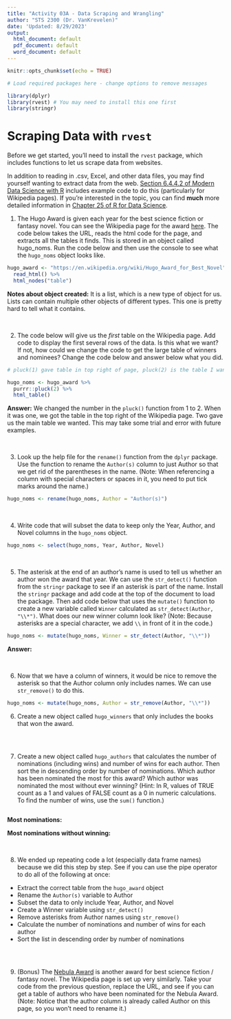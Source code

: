 ---
title: "Activity 03A - Data Scraping and Wrangling"
author: "STS 2300 (Dr. VanKrevelen)"
date: 'Updated: 8/29/2023'
output:
  html_document: default
  pdf_document: default
  word_document: default
---

```{r setup, include=FALSE}
knitr::opts_chunk$set(echo = TRUE)
```

```{r}
# Load required packages here - change options to remove messages

library(dplyr)
library(rvest) # You may need to install this one first
library(stringr)
```


# Scraping Data with `rvest`

Before we get started, you'll need to install the `rvest` package, which includes functions to let us scrape data from websites.

In addition to reading in .csv, Excel, and other data files, you may find yourself wanting to extract data from the web. [Section 6.4.4.2 of Modern Data Science with R](https://mdsr-book.github.io/mdsr3e/06-dataII.html#sec-htmltab) includes example code to do this (particularly for Wikipedia pages). If you're interested in the topic, you can find **much** more detailed information in [Chapter 25 of R for Data Science](https://r4ds.hadley.nz/webscraping).

1. The Hugo Award is given each year for the best science fiction or fantasy novel. You can see the Wikipedia page for the award [here](https://en.wikipedia.org/wiki/Hugo_Award_for_Best_Novel). The code below takes the URL, reads the html code for the page, and extracts all the tables it finds. This is stored in an object called hugo_noms. Run the code below and then use the console to see what the `hugo_noms` object looks like.

```{r}
hugo_award <- "https://en.wikipedia.org/wiki/Hugo_Award_for_Best_Novel" %>%
  read_html() %>%
  html_nodes("table")
```

**Notes about object created:** It is a list, which is a new type of object for us. Lists can contain multiple other objects of different types. This one is pretty hard to tell what it contains.

<br>


2. The code below will give us the *first* table on the Wikipedia page. Add code to display the first several rows of the data. Is this what we want? If not, how could we change the code to get the large table of winners and nominees? Change the code below and answer below what you did.

```{r}
# pluck(1) gave table in top right of page, pluck(2) is the table I want

hugo_noms <- hugo_award %>%
  purrr::pluck(2) %>%
  html_table()
```

**Answer:** We changed the number in the `pluck()` function from 1 to 2. When it was one, we got the table in the top right of the Wikipedia page. Two gave us the main table we wanted. This may take some trial and error with future examples.

<br>


3. Look up the help file for the `rename()` function from the `dplyr` package. Use the function to rename the `Author(s)` column to just Author so that we get rid of the parentheses in the name. (Note: When referencing a column with special characters or spaces in it, you need to put tick marks around the name.)

```{r}
hugo_noms <- rename(hugo_noms, Author = "Author(s)")
```

<br>


4. Write code that will subset the data to keep only the Year, Author, and Novel columns in the `hugo_noms` object.

```{r}
hugo_noms <- select(hugo_noms, Year, Author, Novel)
```

<br>


5. The asterisk at the end of an author's name is used to tell us whether an author won the award that year. We can use the `str_detect()` function from the `stringr` package to see if an asterisk is part of the name. Install the `stringr` package and add code at the top of the document to load the package. Then add code below that uses the `mutate()` function to create a new variable called `Winner` calculated as `str_detect(Author, "\\*")`. What does our new winner column look like? (Note: Because asterisks are a special character, we add `\\` in front of it in the code.)

```{r}
hugo_noms <- mutate(hugo_noms, Winner = str_detect(Author, "\\*"))
```

**Answer:**

<br>


6. Now that we have a column of winners, it would be nice to remove the asterisk so that the Author column only includes names. We can use `str_remove()` to do this. 

```{r}
hugo_noms <- mutate(hugo_noms, Author = str_remove(Author, "\\*"))
```


6. Create a new object called `hugo_winners` that only includes the books that won the award.

```{r}

```

<br>


7. Create a new object called `hugo_authors` that calculates the number of nominations (including wins) and number of wins for each author. Then sort the in descending order by number of nominations. Which author has been nominated the most for this award? Which author was nominated the most without ever winning? (Hint: In R, values of TRUE count as a 1 and values of FALSE count as a 0 in numeric calculations. To find the number of wins, use the `sum()` function.)

```{r}

```

**Most nominations:**

**Most nominations without winning:**

<br>


8. We ended up repeating code a lot (especially data frame names) because we did this step by step. See if you can use the pipe operator to do all of the following at once:

  - Extract the correct table from the `hugo_award` object
  - Rename the `Author(s)` variable to Author
  - Subset the data to only include Year, Author, and Novel
  - Create a Winner variable using `str_detect()`
  - Remove asterisks from Author names using `str_remove()`
  - Calculate the number of nominations and number of wins for each author
  - Sort the list in descending order by number of nominations
  
```{r}

```


<br>

9. (Bonus) The [Nebula Award](https://en.wikipedia.org/wiki/Nebula_Award_for_Best_Novel) is another award for best science fiction / fantasy novel. The Wikipedia page is set up very similarly. Take your code from the previous question, replace the URL, and see if you can get a table of authors who have been nominated for the Nebula Award. (Note: Notice that the author column is already called Author on this page, so you won't need to rename it.)

```{r}

```
